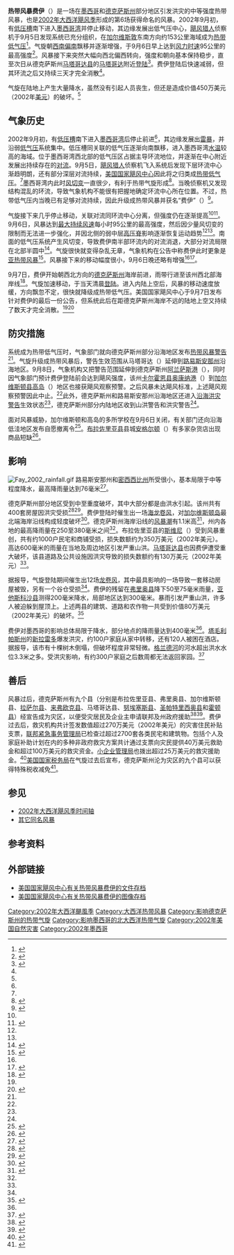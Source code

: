{{noteTA
|G1=USState
}}
{{Infobox Hurricane
| Name=热带风暴费伊<br />{{lang|en|Tropical Storm Fay}}
| Type=热带风暴
| Year=2002
| Basin=Atl
| Image location=TS Fay 06 sept 2002 1915Z.jpg
| Image name=正处最高强度的热带风暴费伊
| Formed=2002年9月5日
| Dissipated=2002年9月8日
| 1-min winds=50
| Pressure=998
| Damages=4.5
| Inflated=2
| Fatalities=无
| Areas=[[德克萨斯州|德克萨斯州]]、[[墨西哥|墨西哥]]北部
| Hurricane season=[[2002年大西洋飓风季|2002年大西洋飓风季]]
}}

'''热带风暴费伊'''（{{lang-en|Tropical Storm Fay}}）是一场在[[墨西哥|墨西哥]]和[[德克萨斯州|德克萨斯州]]部分地区引发洪灾的中等强度热带风暴，也是[[2002年大西洋飓风季|2002年大西洋飓风季]]形成的第6场获得命名的风暴。2002年9月初，有[[低压槽|低压槽]]南下进入[[墨西哥湾|墨西哥湾]]并停止移动，其边缘发展出低气压中心，[[飓风猎人|飓风猎人]]侦察机于9月5日发现系统已充分组织，在[[加尔维斯敦_(德克萨斯州)|加尔维斯敦]]东南方向约153公里海域成为[[热带气旋|热带低气压]]<ref name="Fay 2002 report">{{cite report | author = Stacy R. Stewart | title = Tropical storm Fay Tropical Cyclone Report | year = 2002 | publisher = [[国家飓风中心|National Hurricane Center]] | accessdate = 2015-05-26 | deadurl = no | archiveurl = https://web.archive.org/web/20160304230155/http://www.nhc.noaa.gov/data/tcr/AL062002_Fay.pdf | archivedate = 2016-03-04 | url = http://www.nhc.noaa.gov/data/tcr/AL062002_Fay.pdf | format = [[便携式文档格式|PDF]] | date =  }}</ref>。气旋朝[[罗盘方位|西南偏南]]飘移并逐渐增强，于9月6日早上达到[[最大持续风速|风力时速]]95公里的最高强度<ref name="disc3">{{cite report | author = Beven | title = Tropical Storm Fay Discussion Number 3 | publisher = National Hurricane Center | year = 2002 | accessdate = 2016-05-25 | archivedate = 2016-03-06 | deadurl = no | archiveurl = https://web.archive.org/web/20160306140434/http://www.nhc.noaa.gov/archive/2002/dis/al062002.discus.003.html | url = http://www.nhc.noaa.gov/archive/2002/dis/al062002.discus.003.html | date =  }}</ref>。风暴接下来突然大幅向西北偏西转向，强度和朝向基本保持稳步，直至次日从德克萨斯州[[马塔哥达县|马塔哥达县]]的[[马塔哥达_(德克萨斯州)|马塔哥达]]附近[[登陆_(气象学)|登陆]]<ref name="disc7">{{cite report | author = Lawrence | title = Tropical Storm Fay Discussion Number 8 | archiveurl = https://web.archive.org/web/20160303223743/http://www.nhc.noaa.gov/archive/2002/dis/al062002.discus.008.html | year = 2002 | publisher = National Hurricane Center | accessdate = 2016-05-25 | archivedate = 2016-03-03 | deadurl = no | url = http://www.nhc.noaa.gov/archive/2002/dis/al062002.discus.008.html | date =  }}</ref>。费伊登陆后快速减弱，但其环流之后又持续三天才完全消散<ref name="Fay 2002 report" />。

气旋在陆地上产生大量降水，虽然没有引起人员丧生，但还是造成价值450万美元（2002年[[美元|美元]]）的破坏。<ref name="Fay 2002 report" />

== 气象历史 ==
{{storm path|Fay 2002 track.png}}
2002年9月初，有[[低压槽|低压槽]]南下进入[[墨西哥湾|墨西哥湾]]后停止前进<ref name="Fay 2002 report" />，其边缘发展出[[雷暴|雷暴]]，并沿弱[[低气压|低气压]]系统集中。低压槽同关联的低气压逐渐向南飘移，进入墨西哥湾[[海面温度|水温]]较高的海域。位于墨西哥湾西北部的低气压区占据主导环流地位，并逐渐在中心附近发展出持续存在的[[对流|对流]]。9月5日，[[飓风猎人|飓风猎人]]侦察机飞入系统后发现下层环流中心渐趋明朗，还有部分深层对流持续，[[国家飓风中心|美国国家飓风中心]]因此将之归类成[[热带气旋|热带低气压]]。<ref name="Fay 2002 report" />墨西哥湾内此时[[风切变|风切变]]一直很少，有利于热带气旋形成<ref name="disc1">{{cite report | author = Franklin | title = Tropical Depression Six Discussion Number 1 | year = 2002 | accessdate = 2016-05-25 | url = http://www.nhc.noaa.gov/archive/2002/dis/al062002.discus.001.html | deadurl = no | archiveurl = https://web.archive.org/web/20160304002436/http://www.nhc.noaa.gov/archive/2002/dis/al062002.discus.001.html | publisher = National Hurricane Center | archivedate = 2016-03-04 | date =  }}</ref>。当晚侦察机又发现结构混乱的环流，导致气象机构不能很有把握地确定环流中心所在位置。不过，热带低气压内当晚已有足够对流持续，因此升级成热带风暴并获名“费伊”（{{lang|en|Fay}}）<ref name="disc2">{{cite report | author1 = Avila | author2 = Knabb | title = Tropical Storm Fay Discussion Number 2 | year = 2002 | publisher = National Hurricane Center | accessdate = 2016-05-25 | archiveurl = https://web.archive.org/web/20160303235859/http://www.nhc.noaa.gov/archive/2002/dis/al062002.discus.002.html | deadurl = no | url = http://www.nhc.noaa.gov/archive/2002/dis/al062002.discus.002.html | archivedate = 2016-03-03 | date =  }}</ref>。

气旋接下来几乎停止移动，关联对流同环流中心分离，但强度仍在逐渐提高<ref name="disc3" /><ref name="disc41">{{cite report | author = Franklin | title = Tropical Storm Fay Public Advisory Number 4 | year = 2002 | publisher = National Hurricane Center | accessdate = 2016-05-25 | archivedate = 2016-03-03 | deadurl = no | archiveurl = https://web.archive.org/web/20160303202829/http://www.nhc.noaa.gov/archive/2002/pub/al062002.public.004.html | url = http://www.nhc.noaa.gov/archive/2002/pub/al062002.public.004.html | date =  }}</ref>。9月6日，风暴达到[[最大持续风速|最大持续风速]]每小时95公里的最高强度，然后因少量风切变的限制而无法进一步强化，并因北侧的弱中层[[高压脊|高压脊]]影响逐渐恢复运动趋势<ref name="disc3" /><ref name="disc41" />。南面的低气压系统产生风切变，导致费伊南半部环流内的对流消退，大部分对流局限在北部半圆中<ref name="disc4">{{cite report | author = Franklin | title = Tropical Storm Fay Discussion Number 4 | year = 2002 | publisher = National Hurricane Center | accessdate = 2016-05-25 | archivedate = 2016-03-03 | archiveurl = https://web.archive.org/web/20160303233205/http://www.nhc.noaa.gov/archive/2002/dis/al062002.discus.004.html | deadurl = no | url = http://www.nhc.noaa.gov/archive/2002/dis/al062002.discus.004.html | date =  }}</ref>。气旋很快就变得杂乱无章，气象机构在公告中称费伊此时更象是[[亚热带气旋|亚热带风暴]]<ref name="disc5">{{cite report | author = Avila | title = Tropical Storm Fay Discussion Number 6 | year = 2002 | publisher = National Hurricane Center | accessdate = 2016-05-25 | url = http://www.nhc.noaa.gov/archive/2002/dis/al062002.discus.006.html | archiveurl = https://web.archive.org/web/20151002081125/http://www.nhc.noaa.gov/archive/2002/dis/al062002.discus.006.html | deadurl = no | archivedate = 2015-10-02 | date =  }}</ref>。风暴接下来的移动幅度很小，9月6日晚还略有增强<ref name="disc5" /><ref name="disc29">{{cite report | author = Franklin | title = Tropical Storm Fay Discussion Number 5 | year = 2002 | archiveurl = https://web.archive.org/web/20160303201449/http://www.nhc.noaa.gov/archive/2002/dis/al062002.discus.005.html | publisher = National Hurricane Center | url = http://www.nhc.noaa.gov/archive/2002/dis/al062002.discus.005.html | deadurl = no | accessdate = 2016-05-25 | archivedate = 2016-03-03 | date =  }}</ref>。

9月7日，费伊开始朝西北方向的[[德克萨斯州|德克萨斯州]]海岸前进，雨带行进至该州西北部海岸线<ref name="disc6">{{cite report | author = Pasch | title = Tropical Storm Fay Discussion Number 7 | year = 2002 | publisher = National Hurricane Center | accessdate = 2016-05-25 | url = http://www.nhc.noaa.gov/archive/2002/dis/al062002.discus.007.html | deadurl = no | archiveurl = https://web.archive.org/web/20160303225039/http://www.nhc.noaa.gov/archive/2002/dis/al062002.discus.007.html | archivedate = 2016-03-03 | date =  }}</ref>。气旋加速移动，于当天清晨[[登陆_(气象学)|登陆]]。进入内陆上空后，风暴的移动速度放缓，方向飘忽不定，很快就降级成热带低气压。美国国家飓风中心于9月7日发布针对费伊的最后一份公告，但系统此后在距德克萨斯州海岸不远的陆地上空又持续了数天才完全消散。<ref name="disc7"/><ref name="HPC">{{cite report | author = Hydrological Prediction Center | title = Tropical Storm Fay Advisory Number 9 | year = 2002 | work = Weather Prediction Center | publisher = National Centers for Environmental Prediction | 6 =  | accessdate = 2016-05-25 | archivedate = 2016-03-04 | archiveurl = https://web.archive.org/web/20160304090606/http://www.wpc.ncep.noaa.gov/tropical/tropical_advisories.php?storm=FAY&adnum=17&dt=2002090921&status=remnants | location = [[大学公园市|College Park]], [[马里兰州|Maryland]] | url = http://www.wpc.ncep.noaa.gov/tropical/tropical_advisories.php?storm=FAY&adnum=17&dt=2002090921&status=remnants | deadurl = no | date =  }}</ref>

== 防灾措施 ==
系统成为热带低气压时，气象部门就向德克萨斯州部分沿海地区发布[[热带气旋警告|热带风暴警告]]<ref name="disc1" />。气旋升级成热带风暴后，警告生效范围从马塔哥达（{{lang|en|Matagorda}}）延伸到[[路易斯安那州|路易斯安那州]]沿海地区。9月8日，气象机构又把警告范围延伸到德克萨斯州[[阿兰萨斯港_(德克萨斯州)|阿兰萨斯港]]（{{lang|en|Port Aransas}}），同时因气象部门预计费伊登陆前会达到飓风强度，该州[[卡尔霍恩县_(德克萨斯州)|卡尔霍恩县]][[奥康纳港_(德克萨斯州)|奥康纳港]]（{{lang|en|Port O'Connor}}）到[[加尔维斯顿县|加尔维斯顿县]][[高岛_(德克萨斯州)|高岛]]（{{lang|en|High Island}}）地区也接获飓风观察预警。之后风暴未达飓风标准，上述飓风观察预警因此中止。<ref name="Fay 2002 report" />此外，德克萨斯州和路易斯安那州沿海地区还进入[[沿海洪灾警告|沿海洪灾警告]]生效状态<ref name="HPC" />，德克萨斯州部分内陆地区收到山洪警告和洪灾警告<ref name="HPC" />。

面对风暴威胁，加尔维斯顿和高岛的多所学校在9月6日关闭，有关部门还向沿海低洼地区发布自愿撤离令<ref name="USA Today 3">{{cite news | agency = [[美联社|Associated Press]] | title = Fay Spins off Galveston, sends rain, wind ashore | publisher = Gannett | work = [[今日美国|USA Today]] | accessdate = 2016-05-25 | deadurl = no | archiveurl = https://web.archive.org/web/20121019201221/http://usatoday30.usatoday.com/weather/news/2002/2002-09-06-fay.htm | url = http://usatoday30.usatoday.com/weather/news/2002/2002-09-06-fay.htm | date = 2002-09-15 | archivedate = 2012-10-19 }}</ref>。[[布拉佐里亚县|布拉佐里亚县]]县城[[安格尔顿_(德克萨斯州)|安格尔顿]]（{{lang|en|Angleton}}）有多家杂货店出现商品短缺<ref name="thefacts">{{cite news | author = Bridie Isensee | title = Residents in no apparent hurry to stock up | year = 2003 | publisher = The Facts | accessdate = 2008-09-10 | url = http://stories.thefacts.com/story.lasso?wcd=9034 | deadurl = yes | archiveurl = https://web.archive.org/web/20080910022516/http://stories.thefacts.com/story.lasso?wcd=9034 | archivedate = 2008-09-10 }}</ref>。

== 影响 ==
[[File:Fay_2002_rainfall.gif|right]]
路易斯安那州和[[密西西比州|密西西比州]]所受很小，基本局限于中等程度降水，最高降雨量达到76毫米<ref name="disc31">{{cite report | author = Hydrological Prediction Center | title = Tropical Storm Fay - September 4-14, 2002 | year = 2002 | archiveurl = https://web.archive.org/web/20160304065507/http://www.wpc.ncep.noaa.gov/tropical/rain/fay2002.html | deadurl = no | accessdate = 2016-05-25 | url = http://www.wpc.ncep.noaa.gov/tropical/rain/fay2002.html | archivedate = 2016-03-04 | date =  }}</ref>。

德克萨斯州部分地区受到中至重度破坏，其中大部分都是由洪水引起。该州共有400套房屋因洪灾受损<ref name="2002 MWR">{{cite report | author1 = Richard J. Pasch | author2 = Miles B. Lawrence | author3 = Lixion A. Avila | author4 = John L. Beven | author5 = James L. Franklin | author6 = Stacy R. Stewart | title = 2002 Atlantic hurricane season | year = 2002 | publisher = National Hurricane Center | accessdate = 2016-05-25 | archivedate = 2016-03-03 | deadurl = no | archiveurl = https://web.archive.org/web/20160303195251/http://www.aoml.noaa.gov/general/lib/lib1/nhclib/mwreviews/2002.pdf | url = http://www.aoml.noaa.gov/general/lib/lib1/nhclib/mwreviews/2002.pdf | format = PDF | date =  }}</ref><ref name="Red Cross">{{cite news | author = Mason Anderson | title = Tropical Storm Fay strikes south Texas | year = 2002 | publisher = [[国际红十字与红新月运动|Red cross]] | accessdate = 2008-12-03 | url = http://www.redcross.org/news/ds/floods/020909texas.html | archiveurl = https://web.archive.org/web/20081203055255/http://www.redcross.org/news/ds/floods/020909texas.html | deadurl = yes | archivedate = 2008-12-03 }}</ref>。费伊登陆时催生出一场[[海龙卷风|海龙卷风]]，对[[加尔维斯顿岛|加尔维斯顿岛]]最北端海岸沿线构成轻度破坏<ref name="NCDC">{{cite report | author = NCDC | title = Event-tornado September 6 | year = 2002 | publisher = NOAA | accessdate = 2011-05-20 | url = http://www4.ncdc.noaa.gov/cgi-win/wwcgi.dll?wwevent~ShowEvent~479857 | archiveurl = https://web.archive.org/web/20110520001637/http://www4.ncdc.noaa.gov/cgi-win/wwcgi.dll?wwevent~ShowEvent~479857 | deadurl = yes | archivedate = 2011-05-20 | date =  }}</ref>。德克萨斯州海岸沿线的[[风暴潮|风暴潮]]有1.1米高<ref name="disc30">{{cite news | author = Joel Roberts | title = Tropical storm Fay fades as it moves inland | publisher = [[CBS互动|CBS Interactive]] | work = [[CBS新闻|CBS News]] | archiveurl = https://web.archive.org/web/20120309180932/http://www.cbsnews.com/stories/2002/09/06/national/main521047.shtml | accessdate = 2016-05-25 | url = http://www.cbsnews.com/news/fay-fading-hits-land-weakens/ | date = 2002-09-06 | deadurl = no | archivedate = 2012-03-09 }}</ref>，州内各地的最高降雨量在250至380毫米之间<ref name="disc30" />。布拉佐里亚县的[[斯维尼_(德克萨斯州)|斯维尼]]（{{lang|en|Sweeny}}）受到风暴重创，共有约1000户民宅和商铺受损，损失数额约为350万美元（2002年美元）。高达600毫米的雨量在当地及周边地区引发严重山洪。[[马塔哥达县|马塔哥达县]]也因费伊遭受重大破坏，该县道路及公共设施因洪灾导致的损失数额约有130万美元（2002年美元）<ref name="Fay 2002 report" />。

据报导，气旋登陆期间催生出12场[[龙卷风|龙卷风]]，其中最具影响的一场导致一套移动房屋被毁，另有一个谷仓受损<ref name="Fay 2002 report" />。费伊的残留在[[弗里奥县_(德克萨斯州)|弗里奥县]]降下50至75毫米雨量，[[亚他斯科沙县|亚他斯科沙县]]测得200毫米降水，局部地区达到300毫米。暴雨引发严重山洪，许多人被迫躲到屋顶上。上述两县的建筑、道路和农作物一共受到价值80万美元（2002年美元）的破坏。<ref name="disc21">{{cite report | author = NCDC | archiveurl = https://web.archive.org/web/20080904081601/http://www4.ncdc.noaa.gov/cgi-win/wwcgi.dll?wwevent~ShowEvent~479896 | title = Event-flooding September 8 | year = 2002 | publisher = NOAA | accessdate = 2008-01-03 | archivedate = 2008-09-04 | url = http://www4.ncdc.noaa.gov/cgi-win/wwcgi.dll?wwevent~ShowEvent~479896 | deadurl = yes | date =  }}</ref>

费伊对墨西哥的影响总体局限于降水，部分地点的降雨量达到400毫米<ref name="disc31" />。[[塔毛利帕斯州|塔毛利帕斯州]]的[[新拉雷多|新拉雷多]]爆发洪灾，约100户家庭从家中转移，还有120人被困在酒店。据报导，该市有十棵树木倒塌，但破坏程度非常轻微。[[格兰德河|格兰德河]]的河水超出洪水水位3.3米之多。受洪灾影响，有约300户家庭之后数周都无法返回家园。<ref>{{cite news | author = CDI | title = Los pueblos indígenas en la prensa nacional | publisher = Instituto Nacional Indigenista | year = 2002 | accessdate = 2008-04-09 | url = http://www.cdi.gob.mx/ini/noticias/11-sep-02.html | deadurl = yes | archiveurl = https://web.archive.org/web/20070717110435/http://cdi.gob.mx/ini/noticias/11-sep-02.html | archivedate = 2007-07-17 }}</ref>

== 善后 ==
风暴过后，德克萨斯州有九个县（分别是布拉佐里亚县、弗里奥县、加尔维斯顿县、[[拉萨尔县_(德克萨斯州)|拉萨尔县]]、[[来弗欧克县|来弗欧克县]]、马塔哥达县、[[努埃塞斯县_(得克萨斯州)|努埃塞斯县]]、[[圣帕特里西奥县_(得克萨斯州)|圣帕特里西奥县]]和[[霍顿县_(得克萨斯州)|霍顿县]]）经宣告成为灾区，以便受灾居民及企业主申请联邦及州政府援助<ref name="disc23">{{cite news | title = FEMA Declared Counties | year = 2002 | publisher = [[联邦紧急事务管理局|Federal Emergency Management Agency]] | accessdate = 2012-02-18 | url = http://www.fema.gov/news/eventcounties.fema?id=161 | archiveurl = https://web.archive.org/web/20120218081551/http://www.fema.gov/news/eventcounties.fema?id=161 | deadurl = yes | archivedate = 2012-02-18 }}</ref><ref name="disc11">{{cite news | title = Tropical storm Fay news release | year = 2002 | publisher = Federal Emergency Management Agency | accessdate = 2012-02-18 | archivedate = 2012-02-18 | archiveurl = https://web.archive.org/web/20120218081637/http://www.fema.gov/news/newsrelease.fema?id=739 | deadurl = yes | url = http://www.fema.gov/news/newsrelease.fema?id=739 }}</ref>。费伊过去后，救灾机构共计签发数值超过270万美元（2002年美元）的灾害住民补贴支票，[[联邦紧急事务管理局|联邦紧急事务管理局]]已检查过超过2700套各类民宅和建筑物。包括个人及家庭补助计划在内的多种非政府救灾方案共计通过支票向灾民提供40万美元救助金和超过100万美元的救灾资金。[[小企业管理局|小企业管理局]]也拨出超过25万美元的救灾援助金。<ref name="disc24">{{cite news | title = Disaster Assistance Update for Ten Counties Affected by Tropical Storm Fay | year = 2002 | publisher = Federal Emergency Management Agency | accessdate = 2012-02-18 | url = http://www.fema.gov/news/newsrelease.fema?id=3904 | archiveurl = https://web.archive.org/web/20120218081640/http://www.fema.gov/news/newsrelease.fema?id=3904 | deadurl = yes | archivedate = 2012-02-18 }}</ref>[[美国国家税务局|美国国家税务局]]在气旋过去后宣布，德克萨斯州沦为灾区的九个县可以获得特殊税收减免<ref>{{cite news |author=[[美国国家税务局|IRS]] |title=Tax relief to Tropical Storm Fay victims |year=2002 |accessdate=2011-10-20 |archivedate=2011-10-20 |archiveurl=https://web.archive.org/web/20111020051543/http://www.irs.gov/newsroom/article/0%2C%2Cid%3D106054%2C00.html |deadurl=yes |url=http://www.irs.gov/newsroom/article/0,,id=106054,00.html }}</ref>。

== 参见 ==
{{Portal|热带气旋}}
* [[2002年大西洋飓风季时间轴|2002年大西洋飓风季时间轴]]
* [[热带风暴费伊|其它同名风暴]]

== 参考资料 ==
{{reflist|colwidth=30em}}

== 外部链接 ==
{{Commons category|Tropical Storm Fay (2002)}}
* [http://www.nhc.noaa.gov/archive/2002/FAY.shtml 美国国家飓风中心有关热带风暴费伊的文件存档]{{Wayback|url=http://www.nhc.noaa.gov/archive/2002/FAY.shtml |date=20160625065243 }}
* [http://www.nhc.noaa.gov/archive/2002/FAY_graphics.html 美国国家飓风中心有关热带风暴费伊的图像存档]{{Wayback|url=http://www.nhc.noaa.gov/archive/2002/FAY_graphics.html |date=20160315151510 }}

{{2002 Atlantic hurricane season buttons}}

[[Category:2002年大西洋颶風季|Category:2002年大西洋颶風季]]
[[Category:大西洋热带风暴|Category:大西洋热带风暴]]
[[Category:影响德克萨斯州的热带气旋|Category:影响德克萨斯州的热带气旋]]
[[Category:影响墨西哥的北大西洋热带气旋|Category:影响墨西哥的北大西洋热带气旋]]
[[Category:2002年美国自然灾害|Category:2002年美国自然灾害]]
[[Category:2002年墨西哥|Category:2002年墨西哥]]
{{Good article}}